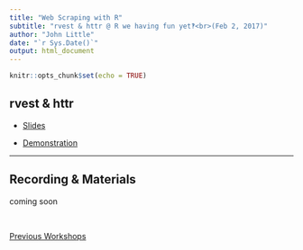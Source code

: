 ```yaml
---
title: "Web Scraping with R"
subtitle: "rvest & httr @ R we having fun yet‽<br>(Feb 2, 2017)"
author: "John Little"
date: "`r Sys.Date()`"
output: html_document
---
```


```r
knitr::opts_chunk$set(echo = TRUE)
```

## rvest & httr

- [Slides](http://libjohn.github.io/rfun-scrape/slides/)

- [Demonstration](http://libjohn.github.io/rfun-scrape/rvest_demo.nb.html)

---

## Recording & Materials

coming soon

&nbsp;

[Previous Workshops](http://library.duke.edu/data/news/past-workshops)